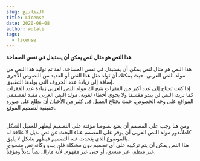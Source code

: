 ```yaml
---
slug: المفاتيح
title: License
date: 2020-06-08
author: wutali
tags:
  - license
---
```

<!--StartFragment-->

**هذا النص هو مثال لنص يمكن أن يستبدل في نفس المساحة**

هذا النص هو مثال لنص يمكن أن يستبدل في نفس المساحة، لقد تم توليد هذا النص من مولد النص العربى، حيث يمكنك أن تولد مثل هذا النص أو العديد من النصوص الأخرى إضافة إلى زيادة عدد الحروف التى يولدها التطبيق.\
إذا كنت تحتاج إلى عدد أكبر من الفقرات يتيح لك مولد النص العربى زيادة عدد الفقرات كما تريد، النص لن يبدو مقسما ولا يحوي أخطاء لغوية، مولد النص العربى مفيد لمصممي المواقع على وجه الخصوص، حيث يحتاج العميل فى كثير من الأحيان أن يطلع على صورة حقيقية لتصميم الموقع.

\
ومن هنا وجب على المصمم أن يضع نصوصا مؤقتة على التصميم ليظهر للعميل الشكل كاملاً،دور مولد النص العربى أن يوفر على المصمم عناء البحث عن نص بديل لا علاقة له بالموضوع الذى يتحدث عنه التصميم فيظهر بشكل لا يليق.\
هذا النص يمكن أن يتم تركيبه على أي تصميم دون مشكلة فلن يبدو وكأنه نص منسوخ، غير منظم، غير منسق، أو حتى غير مفهوم. لأنه مازال نصاً بديلاً ومؤقتاً.

<!--EndFragment-->